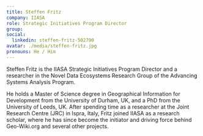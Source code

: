 ```yaml
---
title: Steffen Fritz
company: IIASA
role: Strategic Initiatives Program Director
group:
social:
  linkedin: steffen-fritz-502790
avatar: ./media/steffen-fritz.jpg
pronouns: He / Him
---
```

Steffen Fritz is the IIASA Strategic Initiatives Program Director and a researcher in the Novel Data Ecosystems Research Group of the Advancing Systems Analysis Program.

He holds a Master of Science degree in Geographical Information for Development from the University of Durham, UK, and a PhD from the University of Leeds, UK. After spending time as a researcher at the Joint Research Centre (JRC) in Ispra, Italy, Fritz joined IIASA as a research scholar, where he has since become the initiator and driving force behind Geo-Wiki.org and several other projects.